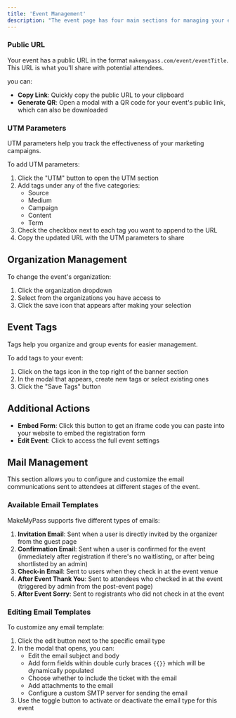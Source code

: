 ```yaml
---
title: 'Event Management'
description: "The event page has four main sections for managing your event: public presence, appearance, attendee actions, and communication."
---
```



### Public URL

Your event has a public URL in the format `makemypass.com/event/eventTitle`. This URL is what you'll share with potential attendees.

you can:
- **Copy Link**: Quickly copy the public URL to your clipboard
- **Generate QR**: Open a modal with a QR code for your event's public link, which can also be downloaded

### UTM Parameters

UTM parameters help you track the effectiveness of your marketing campaigns.

To add UTM parameters:
1. Click the "UTM" button to open the UTM section
2. Add tags under any of the five categories:
   - Source
   - Medium
   - Campaign
   - Content
   - Term
3. Check the checkbox next to each tag you want to append to the URL
4. Copy the updated URL with the UTM parameters to share

## Organization Management

To change the event's organization:
1. Click the organization dropdown
2. Select from the organizations you have access to
3. Click the save icon that appears after making your selection

## Event Tags

Tags help you organize and group events for easier management.

To add tags to your event:
1. Click on the tags icon in the top right of the banner section
2. In the modal that appears, create new tags or select existing ones
3. Click the "Save Tags" button

## Additional Actions

- **Embed Form**: Click this button to get an iframe code you can paste into your website to embed the registration form
- **Edit Event**: Click to access the full event settings

## Mail Management

This section allows you to configure and customize the email communications sent to attendees at different stages of the event.

### Available Email Templates

MakeMyPass supports five different types of emails:

1. **Invitation Email**: Sent when a user is directly invited by the organizer from the guest page
2. **Confirmation Email**: Sent when a user is confirmed for the event (immediately after registration if there's no waitlisting, or after being shortlisted by an admin)
3. **Check-in Email**: Sent to users when they check in at the event venue
4. **After Event Thank You**: Sent to attendees who checked in at the event (triggered by admin from the post-event page)
5. **After Event Sorry**: Sent to registrants who did not check in at the event

### Editing Email Templates

To customize any email template:

1. Click the edit button next to the specific email type
2. In the modal that opens, you can:
   - Edit the email subject and body
   - Add form fields within double curly braces `{{}}` which will be dynamically populated
   - Choose whether to include the ticket with the email
   - Add attachments to the email
   - Configure a custom SMTP server for sending the email
3. Use the toggle button to activate or deactivate the email type for this event

